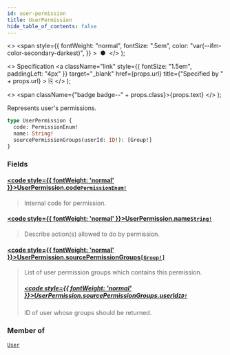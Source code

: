 ```yaml
---
id: user-permission
title: UserPermission
hide_table_of_contents: false
---
```


  <>
    <span
      style={{
        fontWeight: "normal",
        fontSize: ".5em",
        color: "var(--ifm-color-secondary-darkest)",
      }}
    >
      &nbsp;●&nbsp;
    </span>
  </>
);

  <>
    Specification
    <a
      className="link"
      style={{ fontSize: "1.5em", paddingLeft: "4px" }}
      target="\_blank"
      href={props.url}
      title={"Specified by " + props.url}
    >
      ⎘
    </a>
  </>
);

  <>
    <span className={"badge badge--" + props.class}>{props.text}</span>
  </>
);

Represents user's permissions.

```graphql
type UserPermission {
  code: PermissionEnum!
  name: String!
  sourcePermissionGroups(userId: ID!): [Group!]
}
```

### Fields

#### [<code style={{ fontWeight: 'normal' }}>UserPermission.<b>code</b></code>](#)<Bullet />[`PermissionEnum!`](../../../api-reference/users/enums/permission-enum) <Badge class="secondary" text="non-null"/> <Badge class="secondary" text="enum"/>

> Internal code for permission.

#### [<code style={{ fontWeight: 'normal' }}>UserPermission.<b>name</b></code>](#)<Bullet />[`String!`](../../../api-reference/miscellaneous/scalars/string) <Badge class="secondary" text="non-null"/> <Badge class="secondary" text="scalar"/>

> Describe action(s) allowed to do by permission.

#### [<code style={{ fontWeight: 'normal' }}>UserPermission.<b>sourcePermissionGroups</b></code>](#)<Bullet />[`[Group!]`](../../../api-reference/users/objects/group) <Badge class="secondary" text="list"/> <Badge class="secondary" text="object"/>

> List of user permission groups which contains this permission.
>
> ##### [<code style={{ fontWeight: 'normal' }}>UserPermission.sourcePermissionGroups.<b>userId</b></code>](#)<Bullet />[`ID!`](../../../api-reference/miscellaneous/scalars/id) <Badge class="secondary" text="non-null"/> <Badge class="secondary" text="scalar"/>
>
> ID of user whose groups should be returned.

### Member of

[`User`](../../../api-reference/users/objects/user) <Badge class="secondary" text="object"/>
